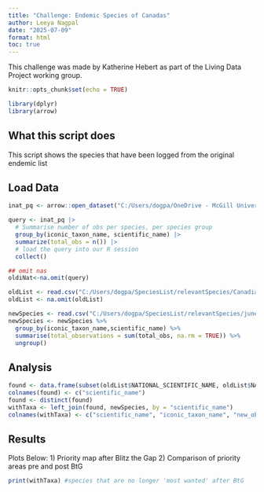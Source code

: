 ```yaml
---
title: "Challenge: Endemic Species of Canadas"
author: Leeya Nagpal
date: "2025-07-09"
format: html
toc: true
---
```


This challenge was made by Katherine Hebert as part of the Living Data Project working group.

```r
knitr::opts_chunk$set(echo = TRUE)

library(dplyr)
library(arrow)
```

## What this script does

This script shows the species that have been logged from the original endemic list 

## Load Data
```r
inat_pq <- arrow::open_dataset("C:/Users/dogpa/OneDrive - McGill University/Laura's Lab_Group - inat-canada/iNat_non_sensitive_data_Jan2025.parquet")

query <- inat_pq |> 
  # Summarise number of obs per species, per species group
  group_by(iconic_taxon_name, scientific_name) |>
  summarize(total_obs = n()) |> 
  # load the query into our R session
  collect()

## omit nas
oldiNat<-na.omit(query)

oldList <- read.csv("C:/Users/dogpa/SpeciesList/relevantSpecies/Canadian-Endemics.csv")
oldList <- na.omit(oldList)

newSpecies <- read.csv("C:/Users/dogpa/SpeciesList/relevantSpecies/june1-18.csv") #change if it's parquet file
newSpecies <- newSpecies %>%
  group_by(iconic_taxon_name,scientific_name) %>%
  summarise(total_observations = sum(total_obs, na.rm = TRUE)) %>%
  ungroup()
```

## Analysis

```r

found <- data.frame(subset(oldList$NATIONAL_SCIENTIFIC_NAME, oldList$NATIONAL_SCIENTIFIC_NAME %in% newSpecies$scientific_name))
colnames(found) <- c("scientific_name")
found <- distinct(found)
withTaxa <- left_join(found, newSpecies, by = "scientific_name")
colnames(withTaxa) <- c("scientific_name", "iconic_taxon_name", "new_observations")
```

## Results

Plots Below:
1) Priority map after Blitz the Gap
2) Comparison of priority areas pre and post BtG
```r
print(withTaxa) #species that are no longer 'most wanted' after BtG
```

